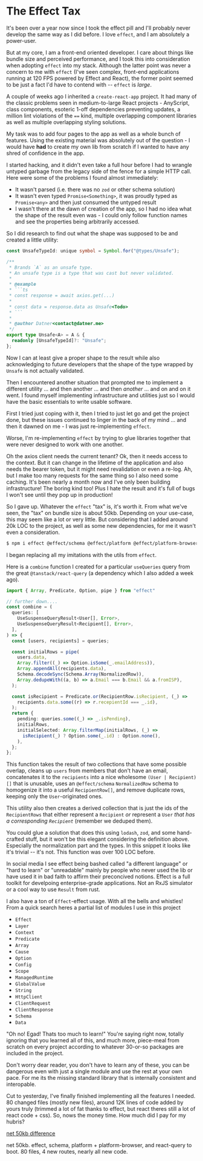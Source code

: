 # The Effect Tax

It's been over a year now since I took the effect pill and I'll probably never develop the same way as I did before. I love `effect`, and I am absolutely a power-user.

But at my core, I am a front-end oriented developer. I care about things like bundle size and perceived performance, and I took this into consideration when adopting `effect` into my stack. Although the latter point was never a concern to me with `effect` (I've seen complex, front-end applications running at 120 FPS powered by Effect and React), the former point seemed to be just a fact I'd have to contend with -- `effect` is *large*.

A couple of weeks ago I inherited a `create-react-app` project. It had many of the classic problems seen in medium-to-large React projects - AnyScript, class components, esoteric 1-off dependencies preventing updates, a million lint violations of the `==` kind, multiple overlapping component libraries as well as multiple overlapping styling solutions.

My task was to add four pages to the app as well as a whole bunch of features. Using the existing material was absolutely out of the question - I would have **had** to create my own lib from scratch if I wanted to have any shred of confidence in the app.

I started hacking, and it didn't even take a full hour before I had to wrangle untyped garbage from the legacy side of the fence for a simple HTTP call. Here were some of the problems I found almost immediately: 
- It wasn't parsed (i.e. there was no `zod` or other schema solution)
- It wasn't even typed `Promise<Something>`, it was proudly typed as `Promise<any>` and then just consumed the untyped result
- I wasn't there at the dawn of creation of the app, so I had no idea what the shape of the result even was - I could only follow function names and see the properties being arbitrarily accessed.

So I did research to find out what the shape was supposed to be and created a little utility:

```ts
const UnsafeTypeId: unique symbol = Symbol.for("@types/Unsafe");

/**
 * Brands `A` as an unsafe type.
 * An unsafe type is a type that was cast but never validated.
 *
 * @example
 * ```ts
 * const response = await axios.get(...)
 *
 * const data = response.data as Unsafe<Todo>
 * ```
 *
 * @author Datner<contact@datner.me>
 */
export type Unsafe<A> = A & {
  readonly [UnsafeTypeId]?: "Unsafe";
};
```

Now I can at least give a proper shape to the result while also acknowledging to future developers that the shape of the type wrapped by `Unsafe` is not actually validated. 

Then I encountered another situation that prompted me to implement a different utility ... and then another ... and then *another* ... and on and on it went. I found myself implementing infrastructure and utilities just so I would have the basic essentials to write usable software.

First I tried just coping with it, then I tried to just let go and get the project done, but these issues continued to linger in the back of my mind ... and then it dawned on me - I was just re-implementing `effect`.

Worse, I'm re-implementing `effect` by trying to glue libraries together that were never designed to work with one another. 

Oh the axios client needs the current tenant? Ok, then it needs access to the context. But it can change in the lifetime of the application and also needs the bearer token, but it might need revalidation or even a re-log. Ah, but I make too many requests for the same thing so I also need some caching. It's been nearly a month now and I've only been building infrastructure! The boring kind too! Plus I hate the result and it's full of bugs I won't see until they pop up in production!

So I gave up. Whatever the `effect` "tax" is, it's worth it. From what we've seen, the "tax" on bundle size is about 50kb. Depending on your use-case, this may seem like a lot or very little. But considering that I added around 20k LOC to the project, as well as some new dependencies, for me it wasn't even a consideration.

```sh
$ npm i effect @effect/schema @effect/platform @effect/platform-browser
```


I began replacing all my imitations with the utils from `effect`. 

Here is a `combine` function I created for a particular `useQueries` query from the great `@tanstack/react-query` (a dependency which I also added a week ago).

```ts
import { Array, Predicate, Option, pipe } from "effect"

// further down....
const combine = (
  queries: [
    UseSuspenseQueryResult<User[], Error>,
    UseSuspenseQueryResult<Recipient[], Error>,
  ],
) => {
  const [users, recipients] = queries;

  const initialRows = pipe(
    users.data,
    Array.filter((_) => Option.isSome(_.emailAddress)),
    Array.appendAll(recipients.data),
    Schema.decodeSync(Schema.Array(NormalizedRow)),
    Array.dedupeWith((a, b) => a.Email === b.Email && a.fromISP),
  );

  const isRecipient = Predicate.or(RecipientRow.isRecipient, (_) =>
    recipients.data.some((r) => r.recepientId === _.id),
  );
  return {
    pending: queries.some((_) => _.isPending),
    initialRows,
    initialSelected: Array.filterMap(initialRows, (_) =>
      isRecipient(_) ? Option.some(_.id) : Option.none(),
    ),
  };
};
```

This function takes the result of two collections that have some possible overlap, cleans up `users` from members that don't have an email, concatenates it to the `recipients` into a nice wholesome `(User | Recipient)[]` that is unusable, uses an `@effect/schema` `NormalizedRow` schema to homogenize it into a useful `RecipientRow[]`, and remove duplicate rows, keeping only the `User`-originated ones.

This utility also then creates a derived collection that is just the ids of the `RecipientRows` that either represent a `Recipient` *or* represent a `User` *that has a corresponding `Recipient`* (remember we deduped them).

You could glue a solution that does this using `lodash`, `zod`, and some hand-crafted stuff, but it won't be this elegant considering the definition above. Especially the normalization part and the types. In this snippet it looks like it's trivial -- it's not. This function was over 100 LOC before.

In social media I see effect being bashed called "a different language" or "hard to learn" or "unreadable"
mainly by people who never used the lib or have used it in bad faith to affirm their preconcived notions.
Effect is a full toolkit for develpoing enterprise-grade applications. Not an RxJS simulator or a cool way
to use `Result` from rust.

I also have a ton of `Effect`-effect usage.
With all the bells and whistles! From a quick search heres a partial list of modules I use in this project

- `Effect`
- `Layer`
- `Context`
- `Predicate`
- `Array`
- `Cause`
- `Option`
- `Config`
- `Scope`
- `ManagedRuntime`
- `GlobalValue`
- `String`
- `HttpClient`
- `ClientRequest`
- `ClientResponse`
- `Schema`
- `Data`

"Oh no! Egad! Thats too much to learn!" You're saying right now, totally ignoring that you learned
all of this, and much more, piece-meal from scratch on every project according to whatever 30-or-so packages
are included in the project.

Don't worry dear reader, you don't have to learn any of these, you can be dangerous
even with just a single module and use the rest at your own pace. For me its the missing standard library
that is internally consistent and interopable.

Cut to yesterday, I've finally finished implementing all the features I needed.
80 changed files (mostly new files), around 12K lines of code added by yours truly
(trimmed a lot of fat thanks to effect, but react theres still a lot of react code + css).
So, nows the money time. How much did I pay for my hubris?

[net 50kb difference](/public/images/datner-bundle-50kb.png)

net 50kb.
effect, schema, platform + platform-browser, and react-query to boot.
80 files, 4 new routes, nearly all new code.

